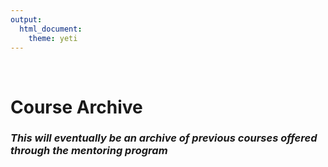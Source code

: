 ```yaml
---
output: 
  html_document:
    theme: yeti
---
```

<br>

# **Course Archive**

### *This will eventually be an archive of previous courses offered through the mentoring program*